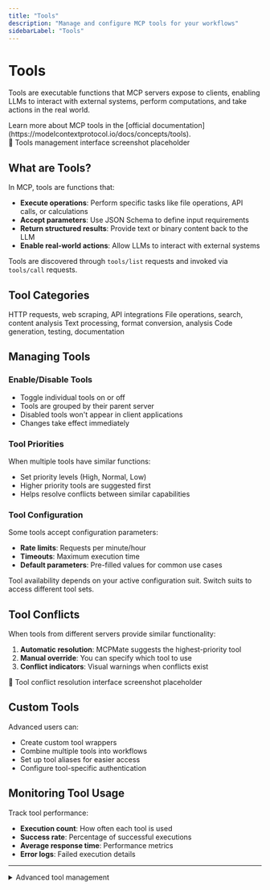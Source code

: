 ```yaml
---
title: "Tools"
description: "Manage and configure MCP tools for your workflows"
sidebarLabel: "Tools"
---
```



# Tools

Tools are executable functions that MCP servers expose to clients, enabling LLMs to interact with external systems, perform computations, and take actions in the real world.

<Callout type="info">
  Learn more about MCP tools in the [official documentation](https://modelcontextprotocol.io/docs/concepts/tools).
</Callout>

<div className="placeholder-screenshot">
  📸 Tools management interface screenshot placeholder
</div>

## What are Tools?

In MCP, tools are functions that:
- **Execute operations**: Perform specific tasks like file operations, API calls, or calculations
- **Accept parameters**: Use JSON Schema to define input requirements
- **Return structured results**: Provide text or binary content back to the LLM
- **Enable real-world actions**: Allow LLMs to interact with external systems

Tools are discovered through `tools/list` requests and invoked via `tools/call` requests.

## Tool Categories

<CardGroup cols={2}>
  <Card title="Web & API" icon="globe">
    HTTP requests, web scraping, API integrations
  </Card>
  <Card title="File System" icon="folder">
    File operations, search, content analysis
  </Card>
  <Card title="Data Processing" icon="database">
    Text processing, format conversion, analysis
  </Card>
  <Card title="Development" icon="code">
    Code generation, testing, documentation
  </Card>
</CardGroup>

## Managing Tools

### Enable/Disable Tools
- Toggle individual tools on or off
- Tools are grouped by their parent server
- Disabled tools won't appear in client applications
- Changes take effect immediately

### Tool Priorities
When multiple tools have similar functions:
- Set priority levels (High, Normal, Low)
- Higher priority tools are suggested first
- Helps resolve conflicts between similar capabilities

### Tool Configuration
Some tools accept configuration parameters:
- **Rate limits**: Requests per minute/hour
- **Timeouts**: Maximum execution time
- **Default parameters**: Pre-filled values for common use cases

<Callout type="info">
  Tool availability depends on your active configuration suit. Switch suits to access different tool sets.
</Callout>

## Tool Conflicts

When tools from different servers provide similar functionality:

1. **Automatic resolution**: MCPMate suggests the highest-priority tool
2. **Manual override**: You can specify which tool to use
3. **Conflict indicators**: Visual warnings when conflicts exist

<div className="placeholder-screenshot">
  📸 Tool conflict resolution interface screenshot placeholder
</div>

## Custom Tools

Advanced users can:
- Create custom tool wrappers
- Combine multiple tools into workflows
- Set up tool aliases for easier access
- Configure tool-specific authentication

## Monitoring Tool Usage

Track tool performance:
- **Execution count**: How often each tool is used
- **Success rate**: Percentage of successful executions
- **Average response time**: Performance metrics
- **Error logs**: Failed execution details

---

<details>
<summary>Advanced tool management</summary>

Configure custom tool parameters, set up tool chaining workflows, and implement custom authentication for enterprise tools.

</details>
